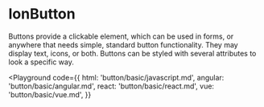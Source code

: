 
# IonButton

Buttons provide a clickable element, which can be used in forms, or anywhere that needs simple, standard button functionality. They may display text, icons, or both. Buttons can be styled with several attributes to look a specific way.

<Playground
  code={{
    html: 'button/basic/javascript.md',
    angular: 'button/basic/angular.md',
    react: 'button/basic/react.md',
    vue: 'button/basic/vue.md',
  }}
></Playground>
